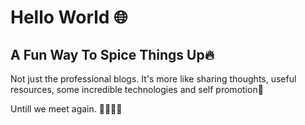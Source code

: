 # Hello World 🌐
## A Fun Way To Spice Things Up🔥
Not just the professional blogs. It's more like sharing thoughts, useful resources, some incredible technologies and self promotion🚀  
  
  Untill we meet again. 🏃🏼‍♂️💨